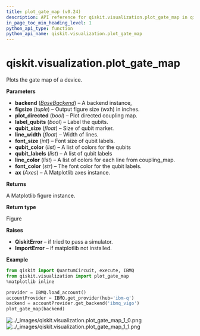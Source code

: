 ```yaml
---
title: plot_gate_map (v0.24)
description: API reference for qiskit.visualization.plot_gate_map in qiskit v0.24
in_page_toc_min_heading_level: 1
python_api_type: function
python_api_name: qiskit.visualization.plot_gate_map
---
```


<span id="qiskit-visualization-plot-gate-map" />

# qiskit.visualization.plot\_gate\_map

<Function id="qiskit.visualization.plot_gate_map" isDedicatedPage={true} github="https://github.com/qiskit/qiskit/tree/stable/0.16/qiskit/visualization/gate_map.py" signature="plot_gate_map(backend, figsize=None, plot_directed=False, label_qubits=True, qubit_size=24, line_width=4, font_size=12, qubit_color=None, qubit_labels=None, line_color=None, font_color='w', ax=None)">
  Plots the gate map of a device.

  **Parameters**

  *   **backend** ([*BaseBackend*](qiskit.providers.BaseBackend "qiskit.providers.BaseBackend")) – A backend instance,
  *   **figsize** (*tuple*) – Output figure size (wxh) in inches.
  *   **plot\_directed** (*bool*) – Plot directed coupling map.
  *   **label\_qubits** (*bool*) – Label the qubits.
  *   **qubit\_size** (*float*) – Size of qubit marker.
  *   **line\_width** (*float*) – Width of lines.
  *   **font\_size** (*int*) – Font size of qubit labels.
  *   **qubit\_color** (*list*) – A list of colors for the qubits
  *   **qubit\_labels** (*list*) – A list of qubit labels
  *   **line\_color** (*list*) – A list of colors for each line from coupling\_map.
  *   **font\_color** (*str*) – The font color for the qubit labels.
  *   **ax** (*Axes*) – A Matplotlib axes instance.

  **Returns**

  A Matplotlib figure instance.

  **Return type**

  Figure

  **Raises**

  *   **QiskitError** – if tried to pass a simulator.
  *   **ImportError** – if matplotlib not installed.

  **Example**

  ```python
  from qiskit import QuantumCircuit, execute, IBMQ
  from qiskit.visualization import plot_gate_map
  %matplotlib inline

  provider = IBMQ.load_account()
  accountProvider = IBMQ.get_provider(hub='ibm-q')
  backend = accountProvider.get_backend('ibmq_vigo')
  plot_gate_map(backend)
  ```

  ![../\_images/qiskit.visualization.plot\_gate\_map\_1\_0.png](/images/api/qiskit/0.24/qiskit.visualization.plot_gate_map_1_0.avif) ![../\_images/qiskit.visualization.plot\_gate\_map\_1\_1.png](/images/api/qiskit/0.24/qiskit.visualization.plot_gate_map_1_1.avif)
</Function>

